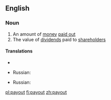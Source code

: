 ==English==

===Noun===
{{en-noun}}

# An amount of [[money]] [[pay out|paid out]]
# The value of [[dividend]]s paid to [[shareholder]]s

====Translations====
{{trans-top|an amount of money paid out}}
* {{trreq|Finnish}}
{{trans-mid}}
* Russian: {{t|ru|выплата|f|tr=výplata|sc=Cyrl}}
{{trans-bottom}}

{{trans-top|the value of dividends paid to shareholders}}
{{trans-mid}}
* Russian: {{t|ru|выплата|f|tr=výplata|sc=Cyrl}}
{{trans-bottom}}

[[pl:payout]]
[[fi:payout]]
[[zh:payout]]